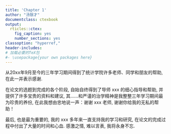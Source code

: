 ```yaml
---
title: 'Chapter 1'
author: "汤银才"
documentclass: ctexbook
output:
  rticles::ctex:
    fig_caption: yes
    number_sections: yes
classoption: "hyperref,"
header-includes:
# 加载必要的TeX包
#- \usepackage{your own packages here}   
---
```


\renewcommand{\baselinestretch}{1.8}

\chapter*{致~~~~谢}
\markboth{致谢}{致谢}
\addcontentsline{toc}{chapter}{\bf 致谢}

从20xx年9月至今的三年学习期间得到了统计学院许多老师、同学和朋友的帮助, 在此一并表示感谢.


在论文的选题到完成的各个阶段, 自始自终得到了导师 xxx
的细心指导和帮助, 并提供了许多宝贵的资料和建议, 其......和严谨的治学精神是我整整三年学习期间最为珍贵的养份,
在此我想由忠地说一声：谢谢 xxx 老师, 谢谢你给我的无私的帮助！


最后, 也是最为重要的, 我的 xxx 多年来一直支持我的学习和研究, 在论文的完成过程中付出了大量的时间和心血. 
感激之情, 难以言表, 我将永身不忘.
